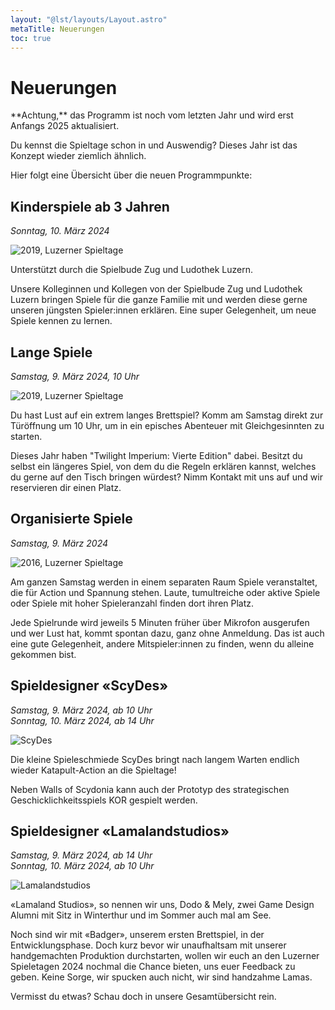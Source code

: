 ```yaml
---
layout: "@lst/layouts/Layout.astro"
metaTitle: Neuerungen
toc: true
---
```



# Neuerungen

<Box type="special">
  **Achtung,** das Programm ist noch vom letzten Jahr und wird erst Anfangs 2025 aktualisiert.
</Box>

Du kennst die Spieltage schon in und Auswendig? Dieses Jahr ist das Konzept wieder ziemlich ähnlich.

Hier folgt eine Übersicht über die neuen Programmpunkte:

## Kinderspiele ab 3 Jahren

_Sonntag, 10. März 2024_

<ImageText>

<ImageTextLeft>

![2019, Luzerner Spieltage](../../images/2022-spieltage-06.jpg)

Unterstützt durch die Spielbude Zug und Ludothek Luzern.

<ButtonLink link="https://www.ludothek-luzern.ch" label="Ludothek Luzern" />
<ButtonLink link="https://www.zugerspielnacht.ch/spielbudezug" label="Spielbude Zug" />

</ImageTextLeft>

<ImageTextRight>

Unsere Kolleginnen und Kollegen von der Spielbude Zug und Ludothek Luzern bringen Spiele für die ganze Familie mit und werden diese gerne unseren jüngsten Spieler:innen erklären. Eine super Gelegenheit, um neue Spiele kennen zu lernen.

</ImageTextRight>

</ImageText>

## Lange Spiele

_Samstag, 9. März 2024, 10 Uhr_

<ImageText>

<ImageTextLeft>

![2019, Luzerner Spieltage](../../images/2019-spieltage-12.jpg)

</ImageTextLeft>

<ImageTextRight>

Du hast Lust auf ein extrem langes Brettspiel? Komm am Samstag direkt zur Türöffnung um 10 Uhr, um in ein episches Abenteuer mit Gleichgesinnten zu starten.

Dieses Jahr haben "Twilight Imperium: Vierte Edition" dabei. Besitzt du selbst ein längeres Spiel, von dem du die Regeln erklären kannst, welches du gerne auf den Tisch bringen würdest? Nimm Kontakt mit uns auf und wir reservieren dir einen Platz.

</ImageTextRight>

</ImageText>

## Organisierte Spiele

_Samstag, 9. März 2024_

<ImageText>

<ImageTextLeft>

![2016, Luzerner Spieltage](../../images/2016-spieltage-05.jpg)

</ImageTextLeft>

<ImageTextRight>

Am ganzen Samstag werden in einem separaten Raum Spiele veranstaltet, die für Action und Spannung stehen. Laute, tumultreiche oder aktive Spiele oder Spiele mit hoher Spieleranzahl finden dort ihren Platz.

Jede Spielrunde wird jeweils 5 Minuten früher über Mikrofon ausgerufen und wer Lust hat, kommt spontan dazu, ganz ohne Anmeldung. Das ist auch eine gute Gelegenheit, andere Mitspieler:innen zu finden, wenn du alleine gekommen bist.

</ImageTextRight>

</ImageText>

## Spieldesigner «ScyDes»

_Samstag, 9. März 2024, ab 10 Uhr_\
_Sonntag, 10. März 2024, ab 14 Uhr_

<ImageText>

<ImageTextLeft>

![ScyDes](../../images/ScyDes_KOR_Foto.jpg)

<ButtonLink link="https://www.scydes.com/games" label="ScyDes" />

</ImageTextLeft>

<ImageTextRight>

Die kleine Spieleschmiede ScyDes bringt nach langem Warten endlich wieder Katapult-Action an die Spieltage!

Neben Walls of Scydonia kann auch der Prototyp des strategischen Geschicklichkeitsspiels KOR gespielt werden.

</ImageTextRight>

</ImageText>

## Spieldesigner «Lamalandstudios»

_Samstag, 9. März 2024, ab 14 Uhr_\
_Sonntag, 10. März 2024, ab 10 Uhr_

<ImageText>

<ImageTextLeft>

![Lamalandstudios](../../images/Lamalandstudios_Foto.jpg)

<ButtonLink link="https://www.lamalandstudios.com/" label="Lamalandstudios" />

</ImageTextLeft>

<ImageTextRight>

«Lamaland Studios», so nennen wir uns, Dodo & Mely, zwei Game Design Alumni mit Sitz in Winterthur und im Sommer auch mal am See.

Noch sind wir mit «Badger», unserem ersten Brettspiel, in der Entwicklungsphase. Doch kurz bevor wir unaufhaltsam mit unserer handgemachten Produktion durchstarten, wollen wir euch an den Luzerner Spieletagen 2024 nochmal die Chance bieten, uns euer Feedback zu geben. Keine Sorge, wir spucken auch nicht, wir sind handzahme Lamas.

</ImageTextRight>

</ImageText>

<Box type="success" link="/programm" linkLabel="Alle Programmpunkte">
  Vermisst du etwas? Schau doch in unsere Gesamtübersicht rein.
</Box>
